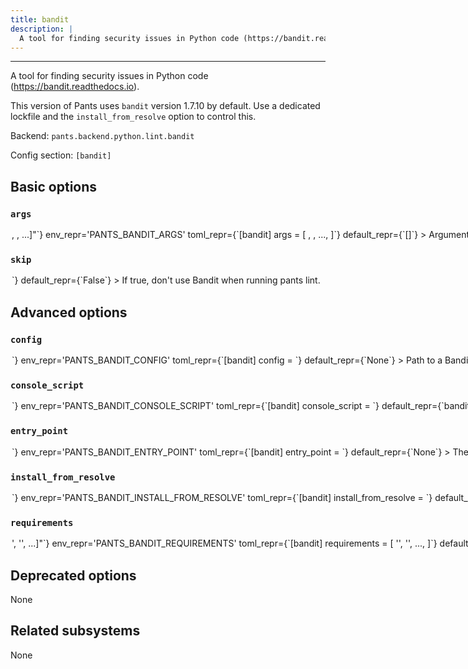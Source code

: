 ```yaml
---
title: bandit
description: |
  A tool for finding security issues in Python code (https://bandit.readthedocs.io).
---
```



---

A tool for finding security issues in Python code (https://bandit.readthedocs.io).

This version of Pants uses `bandit` version 1.7.10 by default. Use a dedicated lockfile and the `install_from_resolve` option to control this.

Backend: <span className="color--primary">`pants.backend.python.lint.bandit`</span>

Config section: <span className="color--primary">`[bandit]`</span>

<span className={styles.options}>

## Basic options

### `args`

<Option
  cli_repr={`--bandit-args="[<shell_str>, <shell_str>, ...]"`}
  env_repr='PANTS_BANDIT_ARGS'
  toml_repr={`[bandit]
args = [
    <shell_str>,
    <shell_str>,
    ...,
]`}
  default_repr={`[]`}
>

Arguments to pass directly to Bandit, e.g. `--bandit-args='--skip B101,B308 --confidence'`.

</Option>

### `skip`

<Option
  cli_repr={`--[no-]bandit-skip`}
  env_repr='PANTS_BANDIT_SKIP'
  toml_repr={`[bandit]
skip = <bool>`}
  default_repr={`False`}
>

If true, don&#x27;t use Bandit when running `pants lint`.

</Option>

## Advanced options

### `config`

<Option
  cli_repr={`--bandit-config=<file_option>`}
  env_repr='PANTS_BANDIT_CONFIG'
  toml_repr={`[bandit]
config = <file_option>`}
  default_repr={`None`}
>

Path to a Bandit YAML config file (https://bandit.readthedocs.io/en/latest/config.html).

</Option>

### `console_script`

<Option
  cli_repr={`--bandit-console-script=<str>`}
  env_repr='PANTS_BANDIT_CONSOLE_SCRIPT'
  toml_repr={`[bandit]
console_script = <str>`}
  default_repr={`bandit`}
>

The console script for the tool. Using this option is generally preferable to (and mutually exclusive with) specifying an `--entry-point` since console script names have a higher expectation of staying stable across releases of the tool. Usually, you will not want to change this from the default.

</Option>

### `entry_point`

<Option
  cli_repr={`--bandit-entry-point=<str>`}
  env_repr='PANTS_BANDIT_ENTRY_POINT'
  toml_repr={`[bandit]
entry_point = <str>`}
  default_repr={`None`}
>

The entry point for the tool. Generally you only want to use this option if the tool does not offer a `--console-script` (which this option is mutually exclusive with). Usually, you will not want to change this from the default.

</Option>

### `install_from_resolve`

<Option
  cli_repr={`--bandit-install-from-resolve=<str>`}
  env_repr='PANTS_BANDIT_INSTALL_FROM_RESOLVE'
  toml_repr={`[bandit]
install_from_resolve = <str>`}
  default_repr={`None`}
>

If specified, install the tool using the lockfile for this named resolve.

This resolve must be defined in `[python].resolves`, as described in https://www.pantsbuild.org/2.29/docs/python/overview/lockfiles#lockfiles-for-tools.

The resolve&#x27;s entire lockfile will be installed, unless specific requirements are listed via the `requirements` option, in which case only those requirements will be installed. This is useful if you don&#x27;t want to invalidate the tool&#x27;s outputs when the resolve incurs changes to unrelated requirements.

If unspecified, and the `lockfile` option is unset, the tool will be installed using the default lockfile shipped with Pants, which uses `bandit` version 1.7.10.

If unspecified, and the `lockfile` option is set, the tool will use the custom `bandit` &#x22;tool lockfile&#x22; generated from the `version` and `extra_requirements` options. But note that this mechanism is deprecated.

</Option>

### `requirements`

<Option
  cli_repr={`--bandit-requirements="['<str>', '<str>', ...]"`}
  env_repr='PANTS_BANDIT_REQUIREMENTS'
  toml_repr={`[bandit]
requirements = [
    '<str>',
    '<str>',
    ...,
]`}
  default_repr={`[]`}
>

If `install_from_resolve` is specified, install these requirements, at the versions provided by the specified resolve&#x27;s lockfile.

Values can be pip-style requirements (e.g., `tool` or `tool==1.2.3` or `tool>=1.2.3`), or addresses of `python_requirement` targets (or targets that generate or depend on `python_requirement` targets). Make sure to use the `//` prefix to refer to targets using their full address from the root (e.g. `//3rdparty/python:tool`). This is necessary to distinguish address specs from local or VCS requirements.

The lockfile will be validated against the requirements - if a lockfile doesn&#x27;t provide the requirement (at a suitable version, if the requirement specifies version constraints) Pants will error.

If unspecified, install the entire lockfile.

</Option>

## Deprecated options

None

## Related subsystems

None

</span>
